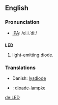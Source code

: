 ==English==
===Pronunciation===
*[[IPA]]: /ɛl.i.ˈdiː/
==={{initialism}}===
'''LED'''
#<u>l</u>ight-<u>e</u>mitting <u>d</u>iode.

===Translations===
*Danish: [[lysdiode]]
*{{fy}}: [[dioade-lampke]]
[[de:LED]]